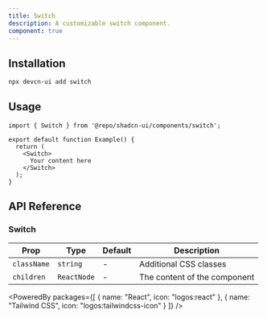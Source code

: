 ```yaml
---
title: Switch
description: A customizable switch component.
component: true
---
```


<ComponentPreview name="switch" />

## Installation

```bash
npx devcn-ui add switch
```

## Usage

```tsx
import { Switch } from '@repo/shadcn-ui/components/switch';

export default function Example() {
  return (
    <Switch>
      Your content here
    </Switch>
  );
}
```

## API Reference

### Switch

| Prop | Type | Default | Description |
| --- | --- | --- | --- |
| `className` | `string` | - | Additional CSS classes |
| `children` | `ReactNode` | - | The content of the component |

<PoweredBy packages={[
  { name: "React", icon: "logos:react" },
  { name: "Tailwind CSS", icon: "logos:tailwindcss-icon" }
]} />
